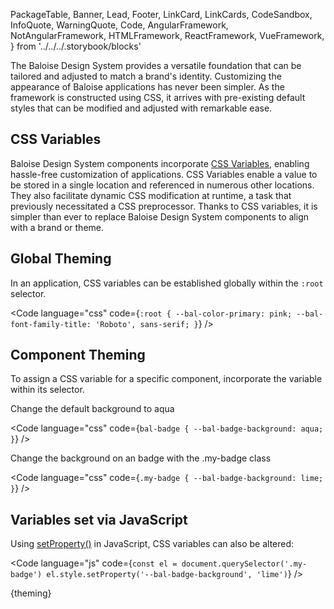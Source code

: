   PackageTable,
  Banner,
  Lead,
  Footer,
  LinkCard,
  LinkCards,
  CodeSandbox,
  InfoQuote,
  WarningQuote,
  Code,
  AngularFramework,
  NotAngularFramework,
  HTMLFramework,
  ReactFramework,
  VueFramework,
} from '../../../.storybook/blocks'

<Meta title="Development/Theming" />

<Banner label="Theming" section="Development" />

<Lead>
  The Baloise Design System provides a versatile foundation that can be tailored and adjusted to match a brand's
  identity. Customizing the appearance of Baloise applications has never been simpler. As the framework is constructed
  using CSS, it arrives with pre-existing default styles that can be modified and adjusted with remarkable ease.
</Lead>

## CSS Variables

Baloise Design System components incorporate [CSS Variables](https://developer.mozilla.org/en-US/docs/Web/CSS/Using_CSS_custom_properties), enabling hassle-free customization of applications.
CSS Variables enable a value to be stored in a single location and referenced in numerous other locations.
They also facilitate dynamic CSS modification at runtime, a task that previously necessitated a CSS preprocessor.
Thanks to CSS variables, it is simpler than ever to replace Baloise Design System components to align with a brand or theme.

## Global Theming

In an application, CSS variables can be established globally within the `:root` selector.

<Code
  language="css"
  code={`
:root {
  --bal-color-primary: pink;
  --bal-font-family-title: 'Roboto', sans-serif;
}
`}
/>

## Component Theming

To assign a CSS variable for a specific component, incorporate the variable within its selector.

Change the default background to aqua

<Code
  language="css"
  code={`
bal-badge {
  --bal-badge-background: aqua;
}
`}
/>

Change the background on an badge with the .my-badge class

<Code
  language="css"
  code={`
.my-badge {
  --bal-badge-background: lime;
}
`}
/>

## Variables set via JavaScript​

Using [setProperty()](https://developer.mozilla.org/en-US/docs/Web/API/CSSStyleDeclaration/setProperty) in JavaScript, CSS variables can also be altered:

<Code
  language="js"
  code={`
const el = document.querySelector('.my-badge')
el.style.setProperty('--bal-badge-background', 'lime')
`}
/>


<Markdown>{theming}</Markdown>

<Footer />
